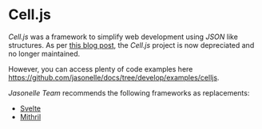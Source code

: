 # Cell.js

*Cell.js* was a framework to simplify web development using *JSON* like structures. 
As per [this blog post](https://jasonelle.com/blog/cell-js-is-deprecated/), 
the *Cell.js* project is now depreciated and no longer maintained. 

However, you can access plenty of code examples here [https://github.com/jasonelle/docs/tree/develop/examples/celljs](https://github.com/jasonelle/docs/tree/develop/examples/celljs).

*Jasonelle Team* recommends the following frameworks as replacements:

- [Svelte](https://svelte.dev/)
- [Mithril](https://mithril.js.org/)
